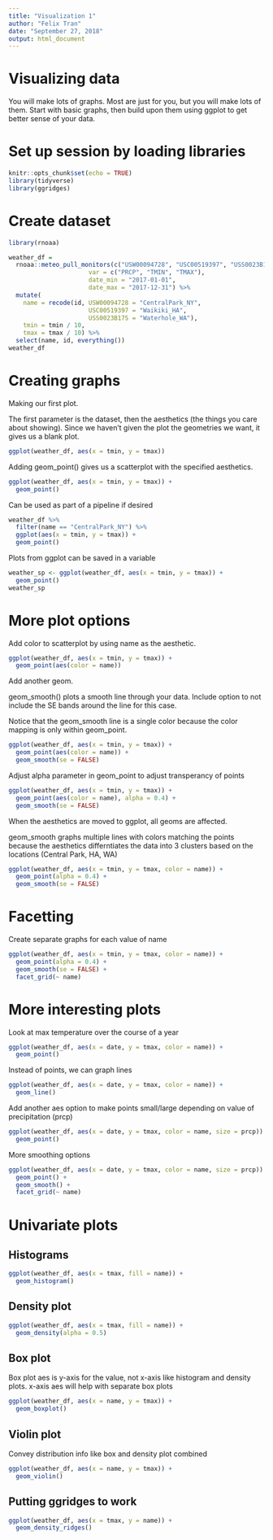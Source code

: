 ```yaml
---
title: "Visualization 1"
author: "Felix Tran"
date: "September 27, 2018"
output: html_document
---
```


# Visualizing data
You will make lots of graphs. Most are just for you, but you will make 
lots of them. Start with basic graphs, then build upon them using ggplot
to get better sense of your data.

# Set up session by loading libraries
```r
knitr::opts_chunk$set(echo = TRUE)
library(tidyverse)
library(ggridges)
```

# Create dataset
```r
library(rnoaa)

weather_df = 
  rnoaa::meteo_pull_monitors(c("USW00094728", "USC00519397", "USS0023B17S"),
                      var = c("PRCP", "TMIN", "TMAX"), 
                      date_min = "2017-01-01",
                      date_max = "2017-12-31") %>%
  mutate(
    name = recode(id, USW00094728 = "CentralPark_NY", 
                      USC00519397 = "Waikiki_HA",
                      USS0023B17S = "Waterhole_WA"),
    tmin = tmin / 10,
    tmax = tmax / 10) %>%
  select(name, id, everything())
weather_df
```

# Creating graphs

Making our first plot.

The first parameter is the dataset, then the aesthetics 
(the things you care about showing). Since we haven't given
the plot the geometries we want, it gives us a blank plot.
```r
ggplot(weather_df, aes(x = tmin, y = tmax))
```

Adding geom_point() gives us a scatterplot with the specified aesthetics.
```r
ggplot(weather_df, aes(x = tmin, y = tmax)) +
  geom_point()
```

Can be used as part of a pipeline if desired
```r
weather_df %>% 
  filter(name == "CentralPark_NY") %>% 
  ggplot(aes(x = tmin, y = tmax)) +
  geom_point()
```

Plots from ggplot can be saved in a variable
```r
weather_sp <- ggplot(weather_df, aes(x = tmin, y = tmax)) +
  geom_point()
weather_sp
```

# More plot options
Add color to scatterplot by using name as the aesthetic.
```r
ggplot(weather_df, aes(x = tmin, y = tmax)) +
  geom_point(aes(color = name))
```

Add another geom.

geom_smooth() plots a smooth line through your data. Include option to 
not include the SE bands around the line for this case.

Notice that the geom_smooth line is a single color because the color mapping
is only within geom_point.
```r
ggplot(weather_df, aes(x = tmin, y = tmax)) +
  geom_point(aes(color = name)) +
  geom_smooth(se = FALSE)
```

Adjust alpha parameter in geom_point to adjust transperancy of points
```r
ggplot(weather_df, aes(x = tmin, y = tmax)) +
  geom_point(aes(color = name), alpha = 0.4) +
  geom_smooth(se = FALSE)
```

When the aesthetics are moved to ggplot, all geoms are affected. 

geom_smooth graphs multiple lines with colors matching the points because the 
aesthetics differntiates the data into 3 clusters based on the locations 
(Central Park, HA, WA)
```r
ggplot(weather_df, aes(x = tmin, y = tmax, color = name)) +
  geom_point(alpha = 0.4) +
  geom_smooth(se = FALSE)
```

# Facetting
Create separate graphs for each value of name
```r
ggplot(weather_df, aes(x = tmin, y = tmax, color = name)) +
  geom_point(alpha = 0.4) +
  geom_smooth(se = FALSE) +
  facet_grid(~ name)
```


# More interesting plots
Look at max temperature over the course of a year
```r
ggplot(weather_df, aes(x = date, y = tmax, color = name)) + 
  geom_point()
```

Instead of points, we can graph lines
```r
ggplot(weather_df, aes(x = date, y = tmax, color = name)) + 
  geom_line()
```

Add another aes option to make points small/large depending on value of
precipitation (prcp)
```r
ggplot(weather_df, aes(x = date, y = tmax, color = name, size = prcp)) + 
  geom_point()
```

More smoothing options
```r
ggplot(weather_df, aes(x = date, y = tmax, color = name, size = prcp)) + 
  geom_point() +
  geom_smooth() +
  facet_grid(~ name)
```


# Univariate plots
## Histograms
```r
ggplot(weather_df, aes(x = tmax, fill = name)) +
  geom_histogram()
```

## Density plot
```r
ggplot(weather_df, aes(x = tmax, fill = name)) +
  geom_density(alpha = 0.5)
```

## Box plot
Box plot aes is y-axis for the value, not x-axis like 
histogram and density plots. x-axis aes will help with 
separate box plots
```r
ggplot(weather_df, aes(x = name, y = tmax)) +
  geom_boxplot()
```

## Violin plot
Convey distribution info like box and density plot combined
```r
ggplot(weather_df, aes(x = name, y = tmax)) +
  geom_violin()
```

## Putting ggridges to work
```r
ggplot(weather_df, aes(x = tmax, y = name)) +
  geom_density_ridges()
```




